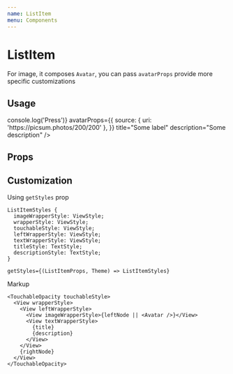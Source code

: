 ```yaml
---
name: ListItem
menu: Components
---
```




# ListItem

For image, it composes `Avatar`, you can pass `avatarProps` provide more specific customizations

## Usage

<Playground>
  <ListItem
    onPress={() => console.log('Press')}
    avatarProps={{
      source: { uri: 'https://picsum.photos/200/200' },
    }}
    title="Some label"
    description="Some description"
  />
</Playground>

## Props

<Props of={ListItem} />

## Customization

Using `getStyles` prop

```
ListItemStyles {
  imageWrapperStyle: ViewStyle;
  wrapperStyle: ViewStyle;
  touchableStyle: ViewStyle;
  leftWrapperStyle: ViewStyle;
  textWrapperStyle: ViewStyle;
  titleStyle: TextStyle;
  descriptionStyle: TextStyle;
}

getStyles={(ListItemProps, Theme) => ListItemStyles}
```

Markup

```tsx
<TouchableOpacity touchableStyle>
  <View wrapperStyle>
    <View leftWrapperStyle>
      <View imageWrapperStyle>{leftNode || <Avatar />}</View>
      <View textWrapperStyle>
        {title}
        {description}
      </View>
    </View>
    {rightNode}
  </View>
</TouchableOpacity>
```
